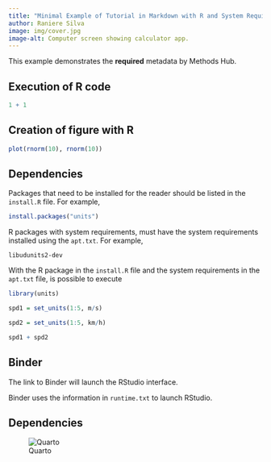```yaml
---
title: "Minimal Example of Tutorial in Markdown with R and System Requirements"
author: Raniere Silva
image: img/cover.jpg
image-alt: Computer screen showing calculator app.
---
```


This example demonstrates the **required** metadata by Methods Hub.

## Execution of R code

```r
1 + 1
```

## Creation of figure with R

```r
plot(rnorm(10), rnorm(10))
```

## Dependencies

Packages that need to be installed for the reader should be listed in the `install.R` file. For example,

```r
install.packages("units")
```

R packages with system requirements, must have the system requirements installed using the `apt.txt`. For example,

```
libudunits2-dev
```

With the R package in the `install.R` file and the system requirements in the `apt.txt` file, is possible to execute

```r
library(units)

spd1 = set_units(1:5, m/s)

spd2 = set_units(1:5, km/h)

spd1 + spd2
```

## Binder

The link to Binder will launch the RStudio interface.

:::{.callout-important}

Binder uses the information in `runtime.txt` to launch RStudio.

:::

## Dependencies

![Quarto](img/quarto.png)